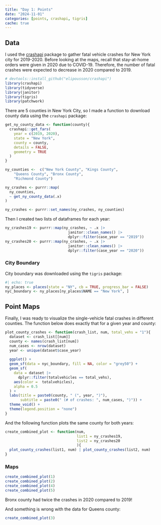 ```yaml
---
title: "Day 1: Points"
date: "2024-11-01"
categories: [points, crashapi, tigris]
cache: true
---
```


## Data

I used the [crashapi](https://github.com/elipousson/crashapi) package to gather fatal vehicle crashes for New York city for 2019-2020. Before looking at the maps, recall that stay-at-home orders were given in 2020 due to COVID-19. Therefore, the number of fatal crashes were expected to decrease in 2020 compared to 2019.

```r
# devtools::install_github("elipousson/crashapi")
library(crashapi)
library(tidyverse)
library(janitor)
library(tigris)
library(patchwork)
```

There are 5 counties in New York City, so I made a function to download county data using the `crashapi` package:

```r
get_ny_county_data <- function(county){
  crashapi::get_fars(
    year = c(2019, 2020),
    state = "New York",
    county = county,
    details = FALSE,
    geometry = TRUE
  )
}

ny_counties <-  c("New York County", "Kings County", 
    "Queens County", "Bronx County",
    "Richmond County")

ny_crashes <- purrr::map(
  ny_counties,
  ~ get_ny_county_data(.x)
) 

ny_crashes <- purrr::set_names(ny_crashes, ny_counties) 
```

Then I created two lists of dataframes for each year:

```r
ny_crashes19 <- purrr::map(ny_crashes, ~ .x |>
                             janitor::clean_names() |> 
                             dplyr::filter(case_year == "2019"))
ny_crashes20 <- purrr::map(ny_crashes, ~ .x |> 
                             janitor::clean_names() |> 
                             dplyr::filter(case_year == "2020"))
```

### City Boundary

City boundary was downloaded using the `tigris` package:

```r
#| echo: true
ny_places <- places(state = "NY", cb = TRUE, progress_bar = FALSE)
nyc_boundary <- ny_places[ny_places$NAME == "New York", ]
```

## Point Maps

Finally, I was ready to visualize the single-vehicle fatal crashes in different counties. The function below does exactly that for a given year and county:

```r
plot_county_crashes <- function(crash_list, num, total_vehs = "1"){
  dataset <- crash_list[[num]]
  county <- names(crash_list[num])
  num_cases <- nrow(dataset)
  year <- unique(dataset$case_year)
  
  ggplot() +
  geom_sf(data = nyc_boundary, fill = NA, color = "grey50") +
  geom_sf(
    data = dataset |> 
      dplyr::filter(totalvehicles == total_vehs),
    aes(color =  totalvehicles),
    alpha = 0.5
  ) +
  labs(title = paste0(county, " (", year, ")"),
       subtitle = paste0(" (# of crashes: ", num_cases, ")")) +
  theme_void() +
  theme(legend.position = "none")
}
```

And the following function plots the same county for both years:

```r
create_combined_plot <- function(num,
                                 list1 = ny_crashes19,
                                 list2 = ny_crashes20
                                 ){
  plot_county_crashes(list1, num) | plot_county_crashes(list2, num)
}
```

### Maps

```r
create_combined_plot(1)
create_combined_plot(2)
create_combined_plot(4)
create_combined_plot(5)
```

Bronx county had twice the crashes in 2020 compared to 2019!

And something is wrong with the data for Queens county:

```r
create_combined_plot(3)
```


